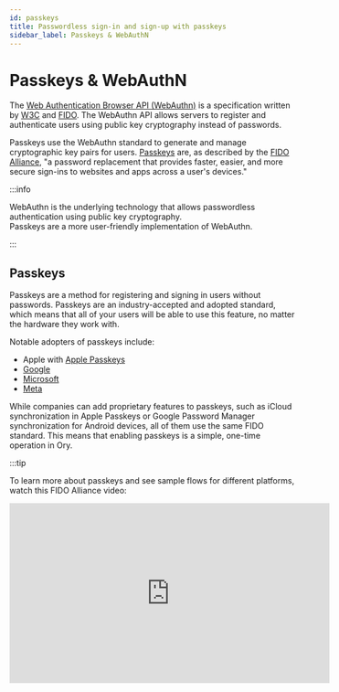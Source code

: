 ```yaml
---
id: passkeys
title: Passwordless sign-in and sign-up with passkeys
sidebar_label: Passkeys & WebAuthN
---
```



# Passkeys & WebAuthN

The [Web Authentication Browser API (WebAuthn)](https://w3c.github.io/webauthn/) is a specification written by
[W3C](https://www.w3.org/) and [FIDO](https://fidoalliance.org/). The WebAuthn API allows servers to register and authenticate
users using public key cryptography instead of passwords.

Passkeys use the WebAuthn standard to generate and manage cryptographic key pairs for users.
[Passkeys](https://fidoalliance.org/passkeys/) are, as described by the [FIDO Alliance](https://fidoalliance.org/), "a password
replacement that provides faster, easier, and more secure sign-ins to websites and apps across a user's devices."

:::info

WebAuthn is the underlying technology that allows passwordless authentication using public key cryptography.  
Passkeys are a more user-friendly implementation of WebAuthn.

:::

## Passkeys

Passkeys are a method for registering and signing in users without passwords. Passkeys are an industry-accepted and adopted
standard, which means that all of your users will be able to use this feature, no matter the hardware they work with.

Notable adopters of passkeys include:

- Apple with [Apple Passkeys](https://support.apple.com/en-us/HT213305)
- [Google](https://developers.google.com/identity/passkeys/supported-environments)
- [Microsoft](https://www.microsoft.com/en-us/security/blog/2022/05/05/this-world-password-day-consider-ditching-passwords-altogether/)
- [Meta](https://www.threads.net/@wcathcart/post/Cyd27d7pex8)

While companies can add proprietary features to passkeys, such as iCloud synchronization in Apple Passkeys or Google Password
Manager synchronization for Android devices, all of them use the same FIDO standard. This means that enabling passkeys is a
simple, one-time operation in Ory.

:::tip

To learn more about passkeys and see sample flows for different platforms, watch this FIDO Alliance video:

<iframe width="560" height="315" src="https://www.youtube.com/embed/SWocv4BhCNg" frameBorder="0" allowFullScreen />

:::

## Choose passkey strategy

Ory Network implements a dedicated passkey strategy that improves the ergonomics over using the webauthn strategy for first-factor
login. Here is a comparison of the two approaches:

|                                                                                                                            | Webauthn passwordless login | Passkey strategy |
| -------------------------------------------------------------------------------------------------------------------------- | --------------------------- | ---------------- |
| **Discoverable credentials:** The browser automatically discovers which credentials the user has stored for the site.      | ❌                          | ✔︎              |
| **Conditional UI:** The browser attaches an autofill dropdown to the email field that allows the user to select a passkey. | ❌                          | ✔︎              |
| **Backwards compatibility:** Works for users that have a passkey configured with the WebAuthN strategy.                    | ✔︎                         | ❌               |

## Passkeys with the dedicated passkey strategy

### Configuration

By default, the passkey strategy is disabled. Go to <ConsoleLink route="project.passwordless" /> and toggle the switch for
**Enable Passkey authentication** to enable it.

```mdx-code-block
<BrowserWindow url="https://console.ory.com/projects/current/passwordless">

![Passkey in Console](../_static/passkeys/console.png)

</BrowserWindow>
```

Alternatively, use the Ory CLI to enable the passkey strategy:

```mdx-code-block
<Tabs>
  <TabItem value="cli" label="Ory CLI">
    <CodeBlock language="shell">{`ory patch identity-config <your-project-id> \\
  --add '/selfservice/methods/passkey/enabled=true' \\
  --add '/selfservice/methods/passkey/config/rp/display_name="My Display Name"'
`}
    </CodeBlock>
  </TabItem>
  <TabItem value="network" label="Ory Network" default>
    <CodeBlock language="yaml" title="config.yml">{`selfservice:
  methods:
    passkey:
      enabled: true
      config:
        display_name: "My Display Name"`}</CodeBlock>
  </TabItem>
  <TabItem value="self-hosted" label="Self-hosted Ory Kratos" default>
    <CodeBlock language="yaml" title="config.yml">{`selfservice:
  methods:
    passkey:
      enabled: true
      config:
        rp:
          display_name: Your Application name
          # Set 'id' to the top-level domain.
          id: localhost
          # Set 'origin' to the exact URL of the page that prompts the user to use WebAuthn. You must include the scheme, host, and port.
          origins:
            - http://localhost:4455`}</CodeBlock>
  </TabItem>
</Tabs>
```

### Identity schema

If you want to use a custom identity schema, you must define which field of the identity schema is the display name for the
passkey. If you do not define the `passkey.display_name` field, the `webauthn.identifier` will be used as a fallback. If neither
is defined, the passkey strategy will not work.

```json5 title="identity.schema.json" {16-18}
{
  $schema: "http://json-schema.org/draft-07/schema#",
  type: "object",
  properties: {
    traits: {
      type: "object",
      properties: {
        email: {
          type: "string",
          format: "email",
          title: "Your E-Mail",
          minLength: 3,
          "ory.com/kratos": {
            credentials: {
              // ...
              passkey: {
                display_name: true,
              },
            },
            // ...
          },
        },
        // ...
      },
      // ...
    },
  },
}
```

## Passkeys with the WebAuthN strategy

### Configuration

To allow using passkeys, enable passwordless login. To do that in the Ory Network, go to

<ConsoleLink route="project.passwordless" /> and toggle the switch to enable the feature.

```mdx-code-block
import BrowserWindow from "@site/src/theme/BrowserWindow"

<BrowserWindow url="https://console.ory.com/">

![Enabling passwordless login allows to use passkeys](../_static/webauthn/1.png)

</BrowserWindow>
```

### Example

This is a macOS Safari prompt the browser shows when users try to sign in using the passwordless method. The first option allows
to use a passkey associated with this account that's stored in the iCloud Keychain of the user that's signed in to iCloud on this
device.

The second option allows delegating user authentication to a camera-equipped device. Upon successful authentication, a matching
passkey found on the device will be used to sign in.

```mdx-code-block
<BrowserWindow url="https://playground.projects.oryapis.com/ui">

![Apple Passkeys in Safari](../_static/webauthn/2.png)

</BrowserWindow>
```

## WebAuthn

:::note

Please use the PassKey method instead. This is documented for legacy reasons.

:::

WebAuthn is commonly used with:

- USB, NFC or Bluetooth Low Energy devices, for example [YubiKey](https://www.yubico.com)
- Built-in OS biometric authentication platforms such as TouchID, FaceID, Windows Hello, Android Biometric Authentication

When the end-user triggers the WebAuthn process, the browser shows WebAuthn prompt. The prompt looks different depending on the
used browser. This is a Chrome example:

```mdx-code-block

<BrowserWindow url="https://ory.yourapp.com/">

![WebAuthn prompt](../_static/webauthn/3.png)

</BrowserWindow>
```

:::tip

Ory's WebAuthn implementation can be used for both multi-factor authentication and passwordless authentication. You need to
configure whether WebAuthn is used for passwordless, or for multi-factor authentication. Read more on
[Multi-factor with WebAuthn](../mfa/20_webauthn-fido-yubikey.mdx).

:::

### Configuration

By default, passwordless with WebAuthn is disabled. To start using WebAuthn, apply this configuration:

```mdx-code-block
<Tabs>
  <TabItem value="console" label="Ory Console UI">
    Go to <ConsoleLink route="project.passwordless" /> to configure WebAuthn for passwordless authentication.
  </TabItem>
  <TabItem value="cloud" label="Ory CLI">
    <CodeBlock language="shell">{`ory patch identity-config <your-project-id> \\
  --add '/selfservice/methods/webauthn/enabled=true' \\
  --add '/selfservice/methods/webauthn/config/passwordless=${props.passwordless || false}' \\
  --add '/selfservice/methods/webauthn/config/rp/display_name="My Display Name"'`}</CodeBlock>
  </TabItem>
  <TabItem value="macos" label="Full Config" default>
    <CodeBlock language="yaml" title="config.yml">{`selfservice:
  methods:
    webauthn:
      enabled: true
      config:
        # If set to true will use WebAuthn for passwordless flows intead of multi-factor authentication.
        passwordless: ${props.passwordless || false}
        rp:
          # This MUST be your root domain (not a subdomain)
          id: example.org
          # This MUST be the exact URL of the page which will prompt for WebAuthn!
          # Only the scheme (https / http), host (auth.example.org), and port (4455) are relevant. The
          # path is irrelevant.
          origins:
            - http://auth.example.org:4455
            - https://auth2.example.org
          # A display name which will be shown to the user on her/his device.
          display_name: Ory`}</CodeBlock>
  </TabItem>
</Tabs>
```

#### Updating configuration

The provider ID or domain is an essential component of WebAuthn. It is used to identify the relying party (the website or service)
that the user is authenticating with. The provider ID or domain is provided by Ory during the registration process and is stored
along with the user's credential on the user's device.

If the provider ID or domain associated with a WebAuthn implementation is changed, it can break existing users' logins due to the
following reasons:

1. **Credential Association**: The provider ID or domain is part of the credential's metadata. When a user registers a credential
   with a specific provider ID or domain, the web browser associates that credential with that particular website. When the user
   tries to log in subsequently, the browser looks for credentials associated with the same provider ID or domain. If the provider
   ID or domain is changed, the browser won't find a match, and the user's login attempt will fail.

2. **Trust Relationship**: WebAuthn relies on a trust relationship between the browser, the user, and the website. Changing the
   provider ID or domain can disrupt this trust relationship. When a user registers a device and associates it with a specific
   provider ID or domain, they are implicitly trusting that website to handle their authentication securely. Changing the provider
   ID or domain could lead to confusion and erode trust in the authentication process, potentially making users hesitant to log
   in.

3. **Security Considerations**: WebAuthn employs cryptographic techniques to ensure the integrity and security of user
   authentication. The provider ID or domain is used as a key component in these cryptographic operations. Changing the provider
   ID or domain without proper coordination and cryptographic updates can compromise the security of the authentication system,
   potentially allowing unauthorized access or rendering existing credentials invalid.

To mitigate the impact on existing users, any changes to the provider ID or domain in a WebAuthn implementation should be
carefully planned and communicated to users in advance. Proper migration strategies, such as allowing users to re-register their
credentials or ensuring backward compatibility, should be implemented to minimize disruption and maintain a seamless
authentication experience.

#### (Custom) identity schema

All Ory identity schema presets are WebAuthn-ready.

If you want to use a custom identity schema, you must define which field of the identity schema is the primary identifier for
WebAuthn.

:::note

This is used for WebAuthn both in passwordless flows and multi-factor authentication.

:::

```json5 title="identity.schema.json" {16-18}
{
  $schema: "http://json-schema.org/draft-07/schema#",
  type: "object",
  properties: {
    traits: {
      type: "object",
      properties: {
        email: {
          type: "string",
          format: "email",
          title: "Your E-Mail",
          minLength: 3,
          "ory.com/kratos": {
            credentials: {
              // ...
              webauthn: {
                identifier: true,
              },
            },
            // ...
          },
        },
        // ...
      },
      // ...
    },
  },
}
```

### Constraints

- WebAuthn is a browser standard. It does not work in native mobile apps.
- WebAuthn is limited to one domain and does not work in a local environment when using CNAME / Ory Tunnel. WebAuthn uses the
  `https://origin` URL as part of the client{'<->'} server challenge/response mechanism. This mechanism allows for only one URL as
  the origin. Read more in the [WebAuthn guide](https://webauthn.guide/) and on
  [GitHub](https://github.com/w3c/webauthn/issues/1372).
- Implementing WebAuthn in your own UI can be challenging, depending on which framework to use. Check our reference
  implementations: [React Native](https://github.com/ory/kratos-selfservice-ui-react-native),
  [Node.js](https://github.com/ory/kratos-selfservice-ui-node), [React/SPA](https://github.com/ory/react-nextjs-example)

